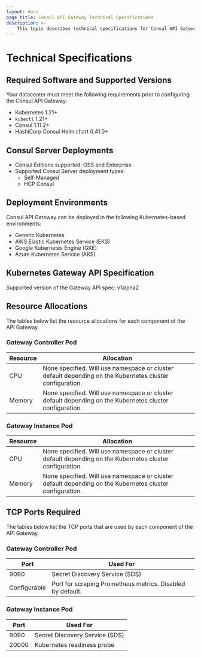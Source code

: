 ```yaml
---
layout: docs
page_title: Consul API Gateway Technical Specifications
description: >-
    This topic describes technical specifications for Consul API Gateway.
---
```


# Technical Specifications

## Required Software and Supported Versions

Your datacenter must meet the following requirements prior to configuring the Consul API Gateway:

- Kubernetes 1.21+
- `kubectl` 1.21+
- Consul 1.11.2+
- HashiCorp Consul Helm chart 0.41.0+

## Consul Server Deployments

- Consul Editions supported: OSS and Enterprise
- Supported Consul Server deployment types:
  - Self-Managed
  - HCP Consul

## Deployment Environments

Consul API Gateway can be deployed in the following Kubernetes-based environments:

- Generic Kubernetes
- AWS Elastic Kubernetes Service (EKS)
- Google Kubernetes Engine (GKE)
- Azure Kubernetes Service (AKS)

## Kubernetes Gateway API Specification

Supported version of the Gateway API spec: v1alpha2


## Resource Allocations

The tables below list the resource allocations for each component of the API Gateway.

### Gateway Controller Pod

| Resource | Allocation                                                                                               |
| -------- | -------------------------------------------------------------------------------------------------------- |
| CPU      | None specified. Will use namespace or cluster default depending on the Kubernetes cluster configuration. |
| Memory   | None specified. Will use namespace or cluster default depending on the Kubernetes cluster configuration. |

### Gateway Instance Pod

| Resource | Allocation                                                                                               |
| -------- | -------------------------------------------------------------------------------------------------------- |
| CPU      | None specified. Will use namespace or cluster default depending on the Kubernetes cluster configuration. |
| Memory   | None specified. Will use namespace or cluster default depending on the Kubernetes cluster configuration. |

## TCP Ports Required

The tables below list the TCP ports that are used by each component of the API Gateway.

### Gateway Controller Pod

| Port | Used For                                                           |
| ---- | ------------------------------------------------------------------ |
| 9090 | Secret Discovery Service (SDS)                                     |
| Configurable | Port for scraping Prometheus metrics. Disabled by default. |

### Gateway Instance Pod

| Port  | Used For                      |
| ----- | ----------------------------- |
| 9090 | Secret Discovery Service (SDS) |
| 20000 | Kubernetes readiness probe    |
